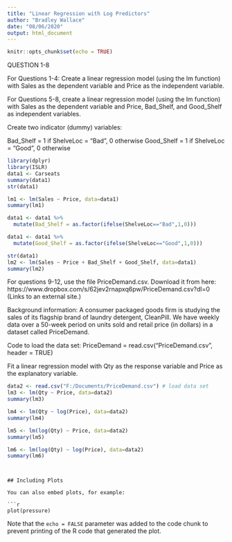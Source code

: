 ---
title: "Linear Regression with Log Predictors"
author: "Bradley Wallace"
date: "08/06/2020"
output: html_document
---

```{r setup, include=FALSE}
knitr::opts_chunk$set(echo = TRUE)
```

QUESTION 1-8

For Questions 1-4: Create a linear regression model (using the lm function) with Sales as the dependent variable and Price as the independent variable. 

For Questions 5-8, create a linear regression model (using the lm function) with Sales as the dependent variable and Price, Bad_Shelf, and Good_Shelf as independent variables. 

Create two indicator (dummy) variables:

Bad_Shelf = 1 if ShelveLoc = “Bad”, 0 otherwise
Good_Shelf = 1 if ShelveLoc = “Good”, 0 otherwise


```{r carseats}
library(dplyr)
library(ISLR)
data1 <- Carseats
summary(data1)
str(data1)

lm1 <- lm(Sales ~ Price, data=data1)
summary(lm1)

data1 <- data1 %>%
  mutate(Bad_Shelf = as.factor(ifelse(ShelveLoc=="Bad",1,0)))

data1 <- data1 %>%
  mutate(Good_Shelf = as.factor(ifelse(ShelveLoc=="Good",1,0)))

str(data1)
lm2 <- lm(Sales ~ Price + Bad_Shelf + Good_Shelf, data=data1)
summary(lm2)

```

For questions 9-12, use the file PriceDemand.csv. Download it from here: https://www.dropbox.com/s/62jev2rnapxq6pw/PriceDemand.csv?dl=0 (Links to an external site.)

Background information: A consumer packaged goods firm is studying the sales of its flagship        brand of laundry detergent, CleanPill. We have weekly data over a 50-week period on units sold and retail price (in dollars) in a dataset called PriceDemand. 

Code to load the data set:  PriceDemand = read.csv("PriceDemand.csv", header = TRUE)

Fit a linear regression model with Qty as the response variable and Price as the explanatory variable. 

```{r pricedemand}
data2 <- read.csv("F:/Documents/PriceDemand.csv") # load data set
lm3 <- lm(Qty ~ Price, data=data2)
summary(lm3)

lm4 <- lm(Qty ~ log(Price), data=data2)
summary(lm4)

lm5 <- lm(log(Qty) ~ Price, data=data2)
summary(lm5)

lm6 <- lm(log(Qty) ~ log(Price), data=data2)
summary(lm6)
```

```


## Including Plots

You can also embed plots, for example:

```{r pressure, echo=FALSE}
plot(pressure)
```

Note that the `echo = FALSE` parameter was added to the code chunk to prevent printing of the R code that generated the plot.
